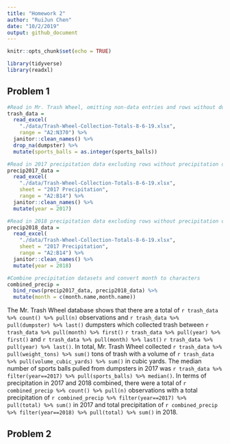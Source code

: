 ```yaml
---
title: "Homework 2"
author: "RuiJun Chen"
date: "10/2/2019"
output: github_document
---
```


```r
knitr::opts_chunk$set(echo = TRUE)

library(tidyverse)
library(readxl)
```

## Problem 1
```r
#Read in Mr. Trash Wheel, omitting non-data entries and rows without dumpster-specific data, then rounding sports balls to integers
trash_data = 
  read_excel(
    "./data/Trash-Wheel-Collection-Totals-8-6-19.xlsx", 
    range = "A2:N370") %>% 
  janitor::clean_names() %>% 
  drop_na(dumpster) %>% 
  mutate(sports_balls = as.integer(sports_balls))

```

```r
#Read in 2017 precipitation data excluding rows without precipitation data and adding year
precip2017_data = 
  read_excel(
    "./data/Trash-Wheel-Collection-Totals-8-6-19.xlsx", 
    sheet = "2017 Precipitation",
    range = "A2:B14") %>% 
  janitor::clean_names() %>% 
  mutate(year = 2017)

#Read in 2018 precipitation data excluding rows without precipitation data and adding year
precip2018_data = 
  read_excel(
    "./data/Trash-Wheel-Collection-Totals-8-6-19.xlsx", 
    sheet = "2017 Precipitation",
    range = "A2:B14") %>% 
  janitor::clean_names() %>% 
  mutate(year = 2018)

#Combine precipitation datasets and convert month to characters
combined_precip = 
  bind_rows(precip2017_data, precip2018_data) %>% 
  mutate(month = c(month.name,month.name))
```

The Mr. Trash Wheel database shows that there are a total of `r trash_data %>% count() %>% pull(n)` observations and `r trash_data %>% pull(dumpster) %>% last()` dumpsters which collected trash between `r trash_data %>% pull(month) %>% first()` `r trash_data %>% pull(year) %>% first()` and `r trash_data %>% pull(month) %>% last()` `r trash_data %>% pull(year) %>% last()`. In total, Mr. Trash Wheel collected `r trash_data %>% pull(weight_tons) %>% sum()` tons of trash with a volume of `r trash_data %>% pull(volume_cubic_yards) %>% sum()` in cubic yards. The median number of sports balls pulled from dumpsters in 2017 was `r trash_data %>% filter(year==2017) %>% pull(sports_balls) %>% median()`. In terms of precipitation in 2017 and 2018 combined, there were a total of `r combined_precip %>% count() %>% pull(n)` observations with a total precipitation of `r combined_precip %>% filter(year==2017) %>% pull(total) %>% sum()` in 2017 and total precipitation of `r combined_precip %>% filter(year==2018) %>% pull(total) %>% sum()` in 2018. 

## Problem 2